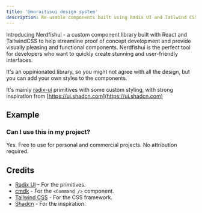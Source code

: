 ```yaml
---
title: '@moraitisui design system'
description: Re-usable components built using Radix UI and Tailwind CSS.
---
```


Introducing Nerdfishui - a custom component library built with React and
TailwindCSS to help streamline proof of concept development and provide visually
pleasing and functional components. Nerdfishui is the perfect tool for
developers who want to quickly create stunning and user-friendly interfaces.

It's an oppinionated library, so you might not agree with all the design, but
you can add your own styles to the components.

It's mainly [radix-ui](https://www.radix-ui.com) primitives with some custom
styling, with strong inspiration from
[https://ui.shadcn.com](https://ui.shadcn.com)

## Example

<AppDemo />

### Can I use this in my project?

Yes. Free to use for personal and commercial projects. No attribution required.

## Credits

- [Radix UI](https://radix-ui.com) - For the primitives.
- [cmdk](https://cmdk.paco.me) - For the `<Command />` component.
- [Tailwind CSS](https://tailwindcss.com) - For the CSS framework.
- [Shadcn](https://ui.shadcn.com) - For the inspiration.
